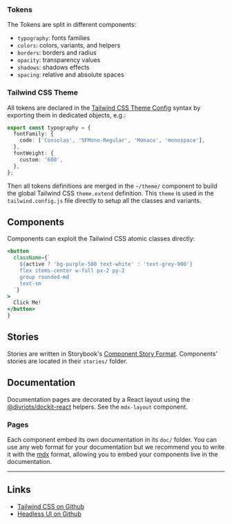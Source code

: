 
### Tokens

The Tokens are split in different components:

- `typography`: fonts families
- `colors`: colors, variants, and helpers
- `borders`: borders and radius
- `opacity`: transparency values
- `shadows`: shadows effects
- `spacing`: relative and absolute spaces

### Tailwind CSS Theme

All tokens are declared in the [Tailwind CSS Theme Config](https://tailwindcss.com/docs/configuration) syntax by exporting them in dedicated objects, e.g.:

```ts
export const typography = {
  fontFamily: {
    code: ['Consolas', 'SFMono-Regular', 'Monaco', 'monospace'],
  },
  fontWeight: {
    custom: '600',
  },
};
```

Then all tokens definitions are merged in the `~/theme/` component to build the global Tailwind CSS `theme.extend` definition. This `theme` is used in the `tailwind.config.js` file directly to setup all the classes and variants.

## Components

Components can exploit the Tailwind CSS atomic classes directly:

```jsx
<button
  className={`
    ${active ? 'bg-purple-500 text-white' : 'text-grey-900'}
    flex items-center w-full px-2 py-2
    group rounded-md
    text-sm
  `}
>
  Click Me!
</button>
}
```

## Stories

Stories are written in Storybook's [Component Story Format](https://backlight.dev/docs/component-story-format). Components' stories are located in their `stories/` folder.

## Documentation

Documentation pages are decorated by a React layout using the [@divriots/dockit-react](https://github.com/divriots/dockit-react) helpers. See the `mdx-layout` component.

### Pages

Each component embed its own documentation in its `doc/` folder. You can use any web format for your documentation but we recommend you to write it with the [mdx](https://backlight.dev/docs/mdx) format, allowing you to embed your components live in the documentation.

---

## Links

- [Tailwind CSS on Github](https://github.com/tailwindlabs/tailwindcss)
- [Headless UI on Github](https://github.com/tailwindlabs/headlessui)
